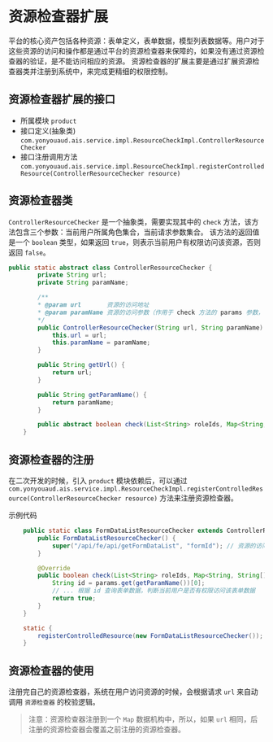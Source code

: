 # 资源检查器扩展

平台的核心资产包括各种资源：表单定义，表单数据，模型列表数据等。用户对于这些资源的访问和操作都是通过平台的资源检查器来保障的，如果没有通过资源检查器的验证，是不能访问相应的资源。
资源检查器的扩展主要是通过扩展资源检查器类并注册到系统中，来完成更精细的权限控制。

## 资源检查器扩展的接口

- 所属模块 `product`
- 接口定义(抽象类) `com.yonyouaud.ais.service.impl.ResourceCheckImpl.ControllerResourceChecker`
- 接口注册调用方法 `com.yonyouaud.ais.service.impl.ResourceCheckImpl.registerControlledResource(ControllerResourceChecker resource)`

## 资源检查器类

`ControllerResourceChecker` 是一个抽象类，需要实现其中的 `check` 方法，该方法包含三个参数：当前用户所属角色集合，当前请求参数集合。
该方法的返回值是一个 `boolean` 类型，如果返回 `true`，则表示当前用户有权限访问该资源，否则返回 `false`。

```java
public static abstract class ControllerResourceChecker {
        private String url;
        private String paramName;

        /**
        * @param url       资源的访问地址
        * @param paramName 资源的访问参数（作用于 check 方法的 params 参数，该参数的值一般是作为资源的唯一标识，确定所在资源行）
        */
        public ControllerResourceChecker(String url, String paramName) {
            this.url = url;
            this.paramName = paramName;
        }

        public String getUrl() {
            return url;
        }

        public String getParamName() {
            return paramName;
        }

        public abstract boolean check(List<String> roleIds, Map<String, String[]> params);
    }
```

## 资源检查器的注册

在二次开发的时候，引入 `product` 模块依赖后，可以通过 `com.yonyouaud.ais.service.impl.ResourceCheckImpl.registerControlledResource(ControllerResourceChecker resource)` 方法来注册资源检查器。

示例代码

```java
    public static class FormDataListResourceChecker extends ControllerResourceChecker {
        public FormDataListResourceChecker() {
            super("/api/fe/api/getFormDataList", "formId"); // 资源的访问地址，资源的访问参数
        }

        @Override
        public boolean check(List<String> roleIds, Map<String, String[]> params) {
            String id = params.get(getParamName())[0];
            // ... 根据 id 查询表单数据，判断当前用户是否有权限访问该表单数据
            return true;
        }
    }

    static {
        registerControlledResource(new FormDataListResourceChecker());
    }
```

## 资源检查器的使用

注册完自己的资源检查器，系统在用户访问资源的时候，会根据请求 `url` 来自动调用 `资源检查器` 的校验逻辑。

> 注意：资源检查器注册到一个 `Map` 数据机构中，所以，如果 `url` 相同，后注册的资源检查器会覆盖之前注册的资源检查器。